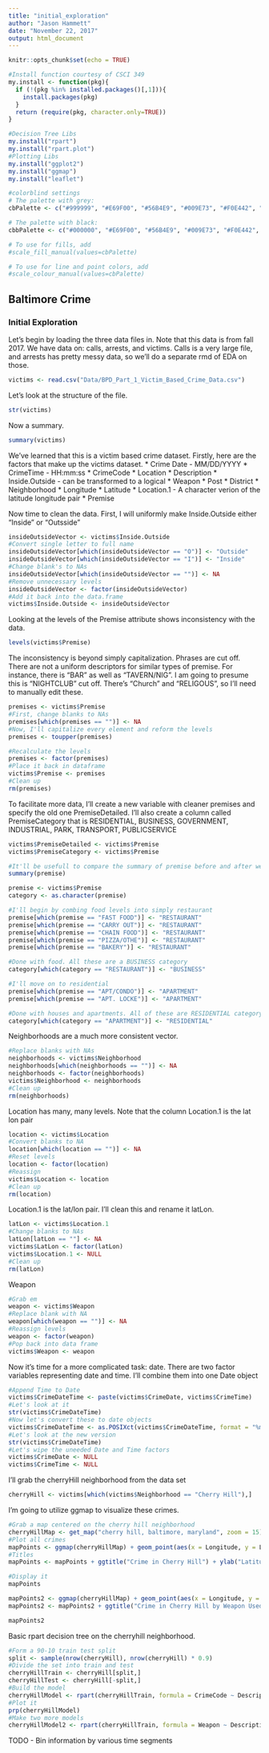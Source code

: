```yaml
---
title: "initial_exploration"
author: "Jason Hammett"
date: "November 22, 2017"
output: html_document
---
```


```r
knitr::opts_chunk$set(echo = TRUE)

#Install function courtesy of CSCI 349
my.install <- function(pkg){
  if (!(pkg %in% installed.packages()[,1])){
    install.packages(pkg)
  }
  return (require(pkg, character.only=TRUE))
}

#Decision Tree Libs
my.install("rpart")
my.install("rpart.plot")
#Plotting Libs
my.install("ggplot2")
my.install("ggmap")
my.install("leaflet")

#colorblind settings
# The palette with grey:
cbPalette <- c("#999999", "#E69F00", "#56B4E9", "#009E73", "#F0E442", "#0072B2", "#D55E00", "#CC79A7")

# The palette with black:
cbbPalette <- c("#000000", "#E69F00", "#56B4E9", "#009E73", "#F0E442", "#0072B2", "#D55E00", "#CC79A7")

# To use for fills, add
#scale_fill_manual(values=cbPalette)

# To use for line and point colors, add
#scale_colour_manual(values=cbPalette)
```

## Baltimore Crime
### Initial Exploration

Let's begin by loading the three data files in. Note that this data is from fall 2017. 
We have data on: calls, arrests, and victims. Calls is a very large file, and arrests has pretty messy data, so we'll do a separate rmd of EDA on those.
```r
victims <- read.csv("Data/BPD_Part_1_Victim_Based_Crime_Data.csv")
```

Let's look at the structure of the file.

```r
str(victims)
```

Now a summary.

```r
summary(victims)
```

We've learned that this is a victim based crime dataset.
Firstly, here are the factors that make up the victims dataset.
* Crime Date - MM/DD/YYYY
* CrimeTime - HH:mm:ss
* CrimeCode
* Location
* Description
* Inside.Outside - can be transformed to a logical
* Weapon
* Post
* District
* Neighborhood
* Longitude
* Latitude
* Location.1 - A character verion of the latitude longitude pair
* Premise

Now time to clean the data.
First, I will uniformly make Inside.Outside either "Inside" or "Outsside"

```r
insideOutsideVector <- victims$Inside.Outside
#Convert single letter to full name
insideOutsideVector[which(insideOutsideVector == "O")] <- "Outside"
insideOutsideVector[which(insideOutsideVector == "I")] <- "Inside"
#Change blank's to NAs
insideOutsideVector[which(insideOutsideVector == "")] <- NA
#Remove unnecessary levels
insideOutsideVector <- factor(insideOutsideVector)
#Add it back into the data.frame
victims$Inside.Outside <- insideOutsideVector
```

Looking at the levels of the Premise attribute shows inconsistency with the data.
```r
levels(victims$Premise)
```

The inconsistency is beyond simply capitalization. Phrases are cut off. There are not a uniform descriptors for similar types of premise.
For instance, there is "BAR" as well as "TAVERN/NIG". I am going to presume this is "NIGHTCLUB" cut off.
There's "Church" and "RELIGOUS", so I'll need to manually edit these.

```r
premises <- victims$Premise
#First, change blanks to NAs
premises[which(premises == "")] <- NA
#Now, I'll capitalize every element and reform the levels
premises <- toupper(premises)

#Recalculate the levels
premises <- factor(premises)
#Place it back in dataframe
victims$Premise <- premises
#Clean up
rm(premises)
```

To facilitate more data, I'll create a new variable with cleaner premises and specify the old one PremiseDetailed. I'll also create a column called PremiseCategory that is RESIDENTIAL, BUSINESS, GOVERNMENT, INDUSTRIAL, PARK, TRANSPORT, PUBLICSERVICE
```r
victims$PremiseDetailed <- victims$Premise
victims$PremiseCategory <- victims$Premise

#It'll be usefull to compare the summary of premise before and after we make changes
summary(premise)

premise <- victims$Premise
category <- as.character(premise)

#I'll begin by combing food levels into simply restaurant
premise[which(premise == "FAST FOOD")] <- "RESTAURANT"
premise[which(premise == "CARRY OUT")] <- "RESTAURANT"
premise[which(premise == "CHAIN FOOD")] <- "RESTAURANT"
premise[which(premise == "PIZZA/OTHE")] <- "RESTAURANT"
premise[which(premise == "BAKERY")] <- "RESTAURANT"

#Done with food. All these are a BUSINESS category
category[which(category == "RESTAURANT")] <- "BUSINESS"

#I'll move on to residential
premise[which(premise == "APT/CONDO")] <- "APARTMENT"
premise[which(premise == "APT. LOCKE")] <- "APARTMENT"

#Done with houses and apartments. All of these are RESIDENTIAL category
category[which(category == "APARTMENT")] <- "RESIDENTIAL"

```

Neighborhoods are a much more consistent vector.

```r
#Replace blanks with NAs
neighborhoods <- victims$Neighborhood
neighborhoods[which(neighborhoods == "")] <- NA
neighborhoods <- factor(neighborhoods)
victims$Neighborhood <- neighborhoods
#Clean up
rm(neighborhoods)
```

Location has many, many levels. Note that the column Location.1 is the lat lon pair

```r
location <- victims$Location
#Convert blanks to NA
location[which(location == "")] <- NA
#Reset levels
location <- factor(location)
#Reassign
victims$Location <- location
#Clean up
rm(location)
```

Location.1 is the lat/lon pair. I'll clean this and rename it latLon.

```r
latLon <- victims$Location.1
#Change blanks to NAs
latLon[latLon == ""] <- NA
victims$LatLon <- factor(latLon)
victims$Location.1 <- NULL
#Clean up
rm(latLon)
```

Weapon

```r
#Grab em
weapon <- victims$Weapon
#Replace blank with NA
weapon[which(weapon == "")] <- NA
#Reassign levels
weapon <- factor(weapon)
#Pop back into data frame
victims$Weapon <- weapon
```

Now it's time for a more complicated task: date.
There are two factor variables representing date and time. I'll combine them into one Date object
```r
#Append Time to Date
victims$CrimeDateTime <- paste(victims$CrimeDate, victims$CrimeTime)
#Let's look at it
str(victims$CrimeDateTime)
#Now let's convert these to date objects
victims$CrimeDateTime <- as.POSIXct(victims$CrimeDateTime, format = "%m/%d/%Y %H:%M:%S")
#Let's look at the new version
str(victims$CrimeDateTime)
#Let's wipe the uneeded Date and Time factors
victims$CrimeDate <- NULL
victims$CrimeTime <- NULL
```


 I'll grab the cherryHill neighborhood from the data set
```r
cherryHill <- victims[which(victims$Neighborhood == "Cherry Hill"),]
```

I'm going to utilize ggmap to visualize these crimes.
```r
#Grab a map centered on the cherry hill neighborhood
cherryHillMap <- get_map("cherry hill, baltimore, maryland", zoom = 15)
#Plot all crimes
mapPoints <- ggmap(cherryHillMap) + geom_point(aes(x = Longitude, y = Latitude), data = cherryHill, alpha = .25)
#Titles
mapPoints <- mapPoints + ggtitle("Crime in Cherry Hill") + ylab("Latitude") + xlab("Longitude")

#Display it
mapPoints

mapPoints2 <- ggmap(cherryHillMap) + geom_point(aes(x = Longitude, y = Latitude, colour = Weapon), data = cherryHill, alpha = .75) + scale_colour_manual(values=cbbPalette)
mapPoints2 <- mapPoints2 + ggtitle("Crime in Cherry Hill by Weapon Used") + ylab("Latitude") + xlab("Longitude")

mapPoints2
```

Basic rpart decision tree on the cherryhill neighborhood.

```r
#Form a 90-10 train test split
split <- sample(nrow(cherryHill), nrow(cherryHill) * 0.9)
#Divide the set into train and test
cherryHillTrain <- cherryHill[split,]
cherryHillTest <- cherryHill[-split,]
#Build the model
cherryHillModel <- rpart(cherryHillTrain, formula = CrimeCode ~ Description)
#Plot it
prp(cherryHillModel)
#Make two more models
cherryHillModel2 <- rpart(cherryHillTrain, formula = Weapon ~ Description)
```

TODO - Bin information by various time segments